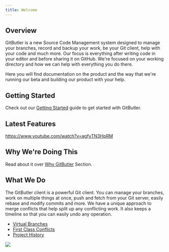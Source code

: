 ```yaml
---
title: Welcome
---
```


## Overview

GitButler is a new Source Code Management system designed to manage your branches, record and backup your work, be your Git client, help with your code and much more. Our focus is everything after writing code in your editor and before sharing it on GitHub. We're focused on your working directory and how we can help with everything you do there.

Here you will find documentation on the product and the way that we're running our beta and building our product with your help.

## Getting Started

Check out our [Getting Started](/guide) guide to get started with GitButler.

## Latest Features

https://www.youtube.com/watch?v=agfyTN3HpRM

## Why We're Doing This

Read about it over [Why GitButler](/why-gitbutler) Section.

## What We Do

The GitButler client is a powerful Git client. You can manage your branches, work on multiple things at once, push and fetch from your Git server, easily rebase and modify commits and more. We have a unique approach to merge conflicts that help split up any conflicting work. It also keeps a timeline so that you can easily undo any operation.

- [Virtual Branches](/features/virtual-branches/overview)
- [First Class Conflicts](/features/virtual-branches/merging)
- [Project History](/features/timeline)

<img src="/img/dots-bowtie.svg" className="mx-auto w-72" />
